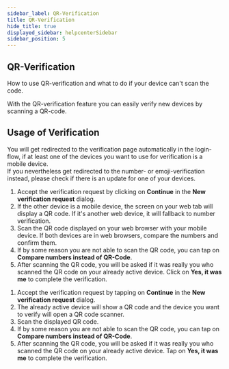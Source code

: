 ```yaml
---
sidebar_label: QR-Verification
title: QR-Verification
hide_title: true
displayed_sidebar: helpcenterSidebar
sidebar_position: 5
---
```




<div class="hero hero--primary">
  <div class="container">
    <h2 class="hero__title">QR-Verification</h2>
    <p class="hero__subtitle">How to use QR-verification and what to do if your device can't scan the code.</p>
    <p>With the QR-verification feature you can easily verify new devices by scanning a QR-code.
    </p>
  </div>
</div>

## Usage of Verification

You will get redirected to the verification page automatically in the login-flow, 
if at least one of the devices you want to use for verification is a mobile device.  
If you nevertheless get redirected to the number- or emoji-verification instead, 
please check if there is an update for one of your devices. 

<Tabs>
  <TabItem value="web" label="Web" default>
  <ol>
    <li>Accept the verification request by clicking on <b>Continue</b> in the <b>New verification request</b> dialog.</li>
    <li>If the other device is a mobile device, the screen on your web tab will display a QR code. If it's another web device, it will fallback to number verification.</li>
    <li>Scan the QR code displayed on your web browser with your mobile device. If both devices are in web browsers, compare the numbers and confirm them.</li>
    <li>If by some reason you are not able to scan the QR code, you can tap on <b>Compare numbers instead of QR-Code</b>.</li>
    <li>After scanning the QR code, you will be asked if it was really you who scanned the QR code on your already active device. Click on <b>Yes, it was me</b> to complete the verification.</li>
  </ol>
  </TabItem>
  <TabItem value="mobile" label="Mobile">
  <ol>
    <li>Accept the verification request by tapping on <b>Continue</b> in the <b>New verification request</b> dialog.</li>
    <li>The already active device will show a QR code and the device you want to verify will open a QR code scanner.</li>
    <li>Scan the displayed QR code.</li>
    <li>If by some reason you are not able to scan the QR code, you can tap on <b>Compare numbers instead of QR-Code</b>.</li>
    <li>After scanning the QR code, you will be asked if it was really you who scanned the QR code on your already active device. Tap on <b>Yes, it was me</b> to complete the verification.</li>
  </ol>
  </TabItem>
</Tabs>


